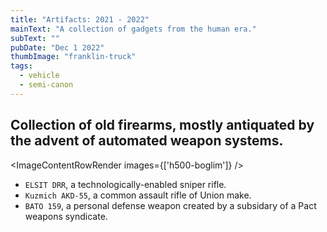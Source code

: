 ```yaml
---
title: "Artifacts: 2021 - 2022"
mainText: "A collection of gadgets from the human era."
subText: ""
pubDate: "Dec 1 2022"
thumbImage: "franklin-truck"
tags:
  - vehicle
  - semi-canon
---
```



## Collection of old firearms, mostly antiquated by the advent of automated weapon systems.

<ImageContentRowRender 
  images={['h500-boglim']}
/>

- `ELSIT DRR`, a technologically-enabled sniper rifle.
- `Kuzmich AKD-55`, a common assault rifle of Union make.
- `BATO 159`, a personal defense weapon created by a subsidary of a Pact weapons syndicate.